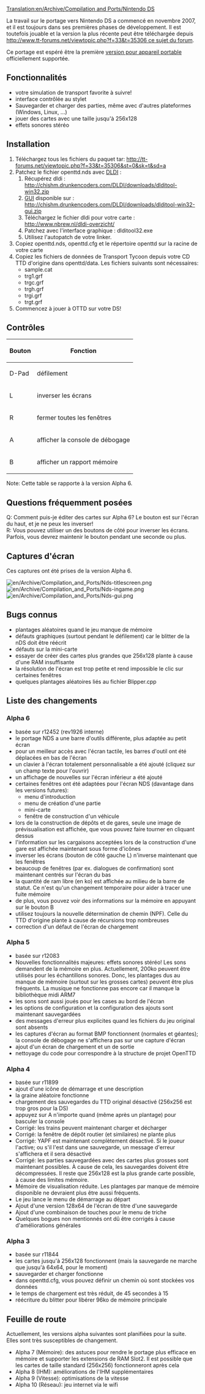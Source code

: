 [[Translation:en/Archive/Compilation and Ports/Nintendo DS]]

{{fr/Archive/Compilation and Ports/Table des matières droite}}
La travail sur le portage vers Nintendo DS a commencé en novembre 2007, et il est toujours dans ses premières phases de développement. Il est toutefois jouable et la version la plus récente peut être téléchargée depuis [[http://www.tt-forums.net/viewtopic.php?f=33&t=35306 ce sujet du forum]].

Ce portage est espéré être la première [[fr/Archive/Compilation and Ports/Version pour appareil portable|version pour appareil portable]] officiellement supportée.


== Fonctionnalités ==

* votre simulation de transport favorite à suivre!
* interface contrôlée au stylet
* Sauvegarder et charger des parties, même avec d'autres plateformes (Windows, Linux, ...)
* jouer des cartes avec une taille jusqu'à 256x128
* effets sonores stéréo

== Installation ==
# Téléchargez tous les fichiers du paquet tar: http://tt-forums.net/viewtopic.php?f=33&t=35306&st=0&sk=t&sd=a
# Patchez le fichier openttd.nds avec [http://www.dev-fr.org/wiki/nds/doku.php?id=dldi DLDI] :
## Récupérez dldi : http://chishm.drunkencoders.com/DLDI/downloads/dlditool-win32.zip 
## [http://fr.wikipedia.org/wiki/Interface_graphique GUI] disponible sur : http://chishm.drunkencoders.com/DLDI/downloads/dlditool-win32-gui.zip
## Téléchargez le fichier dldi pour votre carte : http://www.nbrew.nl/dldi-overzicht/
## Patchez avec l'interface graphique : dlditool32.exe
## Utilisez l'autopatch de votre linker.
# Copiez openttd.nds, openttd.cfg et le répertoire openttd sur la racine de votre carte
# Copiez les fichiers de données de Transport Tycoon depuis votre CD TTD d'origine dans openttd/data. Les fichiers suivants sont nécessaires:
#* sample.cat
#* trg1.grf
#* trgc.grf
#* trgh.grf
#* trgi.grf
#* trgt.grf
# Commencez à jouer à OTTD sur votre DS!

== Contrôles ==

{|
!Bouton!!Fonction
|-
|D-Pad||défilement
|-
|L||inverser les écrans
|-
|R||fermer toutes les fenêtres
|-
|A||afficher la console de débogage
|-
|B||afficher un rapport mémoire
|}

Note: Cette table se rapporte à la version Alpha 6.

== Questions fréquemment posées ==
Q: Comment puis-je éditer des cartes sur Alpha 6? Le bouton est sur l'écran du haut, et je ne peux les inverser! <br/>
R: Vous pouvez utiliser un des boutons de côté pour inverser les écrans. Parfois, vous devrez maintenir le bouton pendant une seconde ou plus.

== Captures d'écran ==
Ces captures ont été prises de la version Alpha 6.

[[File:en/Archive/Compilation and Ports/Nds-titlescreen.png]] [[File:en/Archive/Compilation and Ports/Nds-ingame.png]] [[File:en/Archive/Compilation and Ports/Nds-gui.png]]

== Bugs connus ==

* plantages aléatoires quand le jeu manque de mémoire
* défauts graphiques (surtout pendant le défilement) car le blitter de la nDS doit être réécrit
* défauts sur la mini-carte
* essayer de créer des cartes plus grandes que 256x128 plante à cause d'une RAM insuffisante
* la résolution de l'écran est trop petite et rend impossible le clic sur certaines fenêtres
* quelques plantages aléatoires liés au fichier Blipper.cpp

== Liste des changements ==

=== Alpha 6 ===

* basée sur r12452 (rev1926 interne)
* le portage NDS a une barre d'outils différente, plus adaptée au petit écran
* pour un meilleur accès avec l'écran tactile, les barres d'outil ont été déplacées en bas de l'écran
* un clavier à l'écran totalement personnalisable a été ajouté (cliquez sur un champ texte pour l'ouvrir)
* un affichage de nouvelles sur l'écran inférieur a été ajouté
* certaines fenêtres ont été adaptées pour l'écran NDS (davantage dans les versions futures):
** menu d'introduction
** menu de création d'une partie
** mini-carte
** fenêtre de construction d'un véhicule
* lors de la construction de dépôts et de gares, seule une image de prévisualisation est affichée, que vous pouvez faire tourner en cliquant dessus
* l'information sur les cargaisons acceptées lors de la construction d'une gare est affichée maintenant sous forme d'icônes
* inverser les écrans (bouton de côté gauche L) n'inverse maintenant que les fenêtres
* beaucoup de fenêtres (par ex. dialogues de confirmation) sont maintenant centrés sur l'écran du bas
* la quantité de ram libre (en ko) est affichée au milieu de la barre de statut. Ce n'est qu'un changement temporaire pour aider à tracer une fuite mémoire
* de plus, vous pouvez voir des informations sur la mémoire en appuyant sur le bouton B
* utilisez toujours la nouvelle détermination de chemin (NPF). Celle du TTD d'origine plante à cause de récursions trop nombreuses
* correction d'un défaut de l'écran de chargement

=== Alpha 5 ===
* basée sur r12083
* Nouvelles fonctionnalités majeures: effets sonores stéréo! Les sons demandent de la mémoire en plus. Actuellement, 200ko peuvent être utilisés pour les échantillons sonores. Donc, les plantages dus au manque de mémoire (surtout sur les grosses cartes) peuvent être plus fréquents. La musique ne fonctionne pas encore car il manque la bibliothèque midi ARM7
* les sons sont aussi joués pour les cases au bord de l'écran
* les options de configuration et la configuration des ajouts sont maintenant sauvegardées
* des messages d'erreur plus explicites quand les fichiers du jeu original sont absents
* les captures d'écran au format BMP fonctionnent (normales et géantes); la console de débogage ne s'affichera pas sur une capture d'écran
* ajout d'un écran de chargement et un de sortie
* nettoyage du code pour correspondre à la structure de projet OpenTTD

=== Alpha 4 ===
* basée sur r11899
* ajout d'une icône de démarrage et une description
* la graine aléatoire fonctionne
* chargement des sauvegardes du TTD original désactivé (256x256 est trop gros pour la DS)
* appuyez sur A n'importe quand (même après un plantage) pour basculer la console
* Corrigé: les trains peuvent maintenant charger et décharger
* Corrigé: la fenêtre de dépôt routier (et similaires) ne plante plus
* Corrigé: YAPF est maintenant complètement désactivé. Si le joueur l'active; ou s'il l'est dans une sauvegarde, un message d'erreur s'affichera et il sera désactivé
* Corrigé: les parties sauvegardées avec des cartes plus grosses sont maintenant possibles. À cause de cela, les sauvegardes doivent être décompressées. Il reste que 256x128 est la plus grande carte possible, à cause des limites mémoire.
* Mémoire de visualisation réduite. Les plantages par manque de mémoire disponible ne devraient plus être aussi fréquents.
* Le jeu lance le menu de démarrage au départ
* Ajout d'une version 128x64 de l'écran de titre d'une sauvegarde
* Ajout d'une combinaison de touches pour le menu de triche
* Quelques bogues non mentionnés ont dû être corrigés à cause d'améliorations générales

=== Alpha 3 ===
* basée sur r11844
* les cartes jusqu'à 256x128 fonctionnent (mais la sauvegarde ne marche que jusqu'à 64x64, pour le moment)
* sauvegarder et charger fonctionne
* dans openttd.cfg, vous pouvez définir un chemin où sont stockées vos données
* le temps de chargement est très réduit, de 45 secondes à 15
* réécriture du blitter pour libérer 96ko de mémoire principale

== Feuille de route ==
Actuellement, les versions alpha suivantes sont planifiées pour la suite. Elles sont très susceptibles de changement.
* Alpha 7 (Mémoire): des astuces pour rendre le portage plus efficace en mémoire et supporter les extensions de RAM Slot2. Il est possible que les cartes de taille standard (256x256) fonctionneront après cela
* Alpha 8 (IHM): améliorations de l'IHM supplémentaires
* Alpha 9 (Vitesse): optimisations de la vitesse
* Alpha 10 (Réseau): jeu internet via le wifi